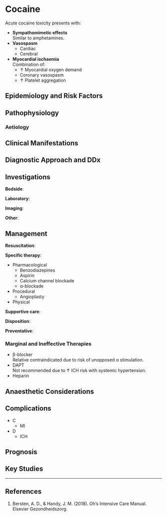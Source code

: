 # Cocaine

Acute cocaine toxicity presents with:

* **Sympathomimetic effects**\
Similar to amphetamines.
* **Vasospasm**
	* Cardiac
	* Cerebral
* **Myocardial ischaemia**\
Combination of:
	* ↑ Myocardial oxygen demand
	* Coronary vasospasm
	* ↑ Platelet aggregation


## Epidemiology and Risk Factors

## Pathophysiology

### Aetiology

## Clinical Manifestations

## Diagnostic Approach and DDx

## Investigations

**Bedside**:

**Laboratory**:

**Imaging**:

**Other**:

## Management

**Resuscitation**:

**Specific therapy**:

* Pharmacological
	* Benzodiazepines
	* Aspirin
	* Calcium channel blockade
	* α-blockade
* Procedural
	* Angioplasty
* Physical

**Supportive care**:

**Disposition**:

**Preventative**:


### Marginal and Ineffective Therapies

* β-blocker\
Relative contraindicated due to risk of unopposed α stimulation.
* DAPT\
Not recommended due to ↑ ICH risk with systemic hypertension.
* Heparin

## Anaesthetic Considerations

## Complications

* C
	* MI
* D
	* ICH

## Prognosis

## Key Studies


---

## References

1. Bersten, A. D., & Handy, J. M. (2018). Oh’s Intensive Care Manual. Elsevier Gezondheidszorg.